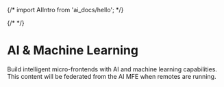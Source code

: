 {/* import AIIntro from 'ai_docs/hello'; */}

{/* <AIIntro /> */}

# AI & Machine Learning

Build intelligent micro-frontends with AI and machine learning capabilities. This content will be federated from the AI MFE when remotes are running.
